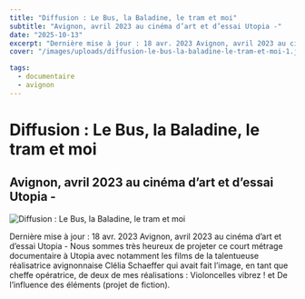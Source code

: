 ```yaml
---
title: "Diffusion : Le Bus, la Baladine, le tram et moi"
subtitle: "Avignon, avril 2023 au cinéma d’art et d’essai Utopia -"
date: "2025-10-13"
excerpt: "Dernière mise à jour : 18 avr. 2023 Avignon, avril 2023 au cinéma d’art et d’essai Utopia - Nous sommes très heureux de projeter ce court métrage docu..."
cover: "/images/uploads/diffusion-le-bus-la-baladine-le-tram-et-moi-1.jpg"

tags:
  - documentaire
  - avignon
---
```


# Diffusion : Le Bus, la Baladine, le tram et moi

## Avignon, avril 2023 au cinéma d’art et d’essai Utopia -



![Diffusion : Le Bus, la Baladine, le tram et moi](/images/uploads/diffusion-le-bus-la-baladine-le-tram-et-moi-1.jpg)

Dernière mise à jour : 18 avr. 2023 Avignon, avril 2023 au cinéma d’art et d’essai Utopia - Nous sommes très heureux de projeter ce court métrage documentaire à Utopia avec notamment les films de la talentueuse réalisatrice avignonnaise Clélia Schaeffer qui avait fait l’image, en tant que cheffe opératrice, de deux de mes réalisations : Violoncelles vibrez ! et De l’influence des éléments (projet de fiction).
